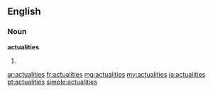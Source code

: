 ==English==

===Noun===
'''actualities'''
# {{plural of|actuality}}

[[ar:actualities]]
[[fr:actualities]]
[[mg:actualities]]
[[my:actualities]]
[[ja:actualities]]
[[pt:actualities]]
[[simple:actualities]]